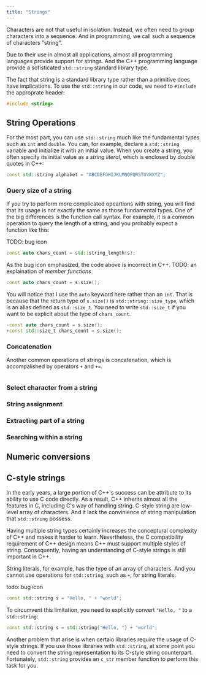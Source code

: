 ```yaml
---
title: "Strings"
---
```


Characters are not that useful in isolation.
Instead, we often need to group characters into a sequence.
And in programming, we call such a sequence of characters "string".

Due to their use in almost all applications, almost all programming languages provide support for strings.
And the C++ programming language provide a sofisticated `std::string` standard library type.

The fact that string is a standard library type rather than a primitive does have implications.
To use the `std::string` in our code, we need to `#include` the approprate header:

```cpp
#include <string>
```

## String Operations

For the most part,
you can use `std::string` much like the fundamental types such as `int` and `double`.
You can, for example, declare a `std::string` variable and initialize it with an initial value.
When you create a string, you often specify its initial value as a *string literal*, 
which is enclosed by double quotes in C++:

```cpp
const std::string alphabet = "ABCDEFGHIJKLMNOPQRSTUVWXYZ";
```

### Query size of a string

If you try to perform more complicated opeartions with string,
you will find that its usage is not exactly the same as those fundamental types.
One of the big differences is the function call syntax.
For example, it is a common operation to query the length of a string,
and you probably expect a function like this:

TODO: bug icon
```cpp
const auto chars_count = std::string_length(s);
```

As the bug icon emphasized, the code above is incorrect in C++.
TODO: an explaination of *member functions*

```cpp
const auto chars_count = s.size();
```

<Info>

You will notice that I use the `auto` keyword here rather than an `int`.
That is because that the return type of `s.size()` is `std::string::size_type`,
which is an alias defined as `std::size_t`.
You need to write `std::size_t` if you want to be explicit about the type of `chars_count`.

```cpp
-const auto chars_count = s.size();
+const std::size_t chars_count = s.size();
```

</Info>

### Concatenation

Another common operations of strings is concatenation,
which is accompalished by operators `+` and `+=`.

```cpp

```

### Select character from a string

### String assignment

### Extracting part of a string

### Searching within a string

## Numeric conversions

## C-style strings

In the early years, a large portion of C++'s success can be attribute to its ability to use C code directly.
As a result, C++ inherits almost all the features in C, including C's way of handling string.
C-style string are low-level array of characters.
And it lack the convinience of string manipulation that `std::string` possess.

Having multiple string types certainly increases the conceptural complexity of C++ and makes it harder to learn.
Nevertheless, the C compatibility requirement of C++ design means C++ must support multiple styles of string.
Consequently, having an understanding of C-style strings is still important in C++.

String literals, for example, has the type of an array of characters.
And you cannot use operations for `std::string`, such as `+`, for string literals:

todo: bug icon
```cpp
const std::string s = "Hello, " + "world";
```

To circumvent this limitation, you need to explicitly convert `"Hello, "` to a `std::string`:

```cpp
const std::string s = std::string{"Hello, "} + "world";
```

Another problem that arise is when certain libraries require the usage of C-style strings.
If you use those libraries with `std::string`,
at some point you need to convert the string representation to its C-style string counterpart.
Fortunately, `std::string` provides an `c_str` member function to perform this task for you.